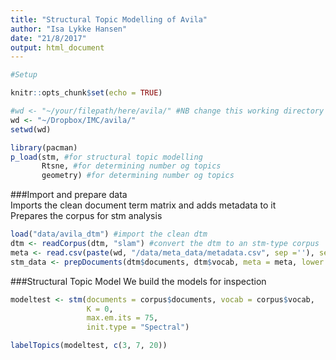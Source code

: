 ```yaml
---
title: "Structural Topic Modelling of Avila"
author: "Isa Lykke Hansen"
date: "21/8/2017"
output: html_document
---
```


```r

#Setup 

knitr::opts_chunk$set(echo = TRUE)

#wd <- "~/your/filepath/here/avila/" #NB change this working directory so it points to your local Avila folder!
wd <- "~/Dropbox/IMC/avila/"
setwd(wd) 

library(pacman)
p_load(stm, #for structural topic modelling
       Rtsne, #for determining number og topics
       geometry) #for determining number og topics

```

###Import and prepare data  
Imports the clean document term matrix and adds metadata to it  
Prepares the corpus for stm analysis
```r

load("data/avila_dtm") #import the clean dtm
dtm <- readCorpus(dtm, "slam") #convert the dtm to an stm-type corpus
meta <- read.csv(paste(wd, "/data/meta_data/metadata.csv", sep =''), sep = ";") #import the metadata
stm_data <- prepDocuments(dtm$documents, dtm$vocab, meta = meta, lower.thresh = 1) #add the metadata and remove terms that appear in one document or less
```

###Structural Topic Model 
We build the models for inspection
```r

modeltest <- stm(documents = corpus$documents, vocab = corpus$vocab,
                 K = 0,
                 max.em.its = 75,
                 init.type = "Spectral")

labelTopics(modeltest, c(3, 7, 20))

```


